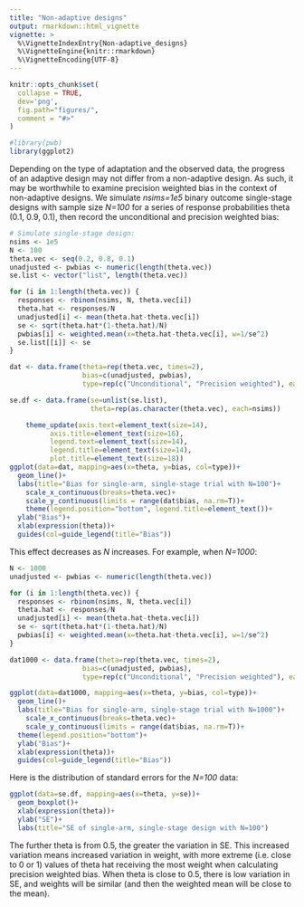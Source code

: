 ```yaml
---
title: "Non-adaptive designs"
output: rmarkdown::html_vignette
vignette: >
  %\VignetteIndexEntry{Non-adaptive_designs}
  %\VignetteEngine{knitr::rmarkdown}
  %\VignetteEncoding{UTF-8}
---
```


```r
knitr::opts_chunk$set(
  collapse = TRUE,
  dev='png',
  fig.path="figures/",
  comment = "#>"
)
```


```r
#library(pwb)
library(ggplot2)
```

Depending on the type of adaptation and the observed data, the progress of an adaptive design may not differ from a non-adaptive design. As such, it may be worthwhile to examine precision weighted bias in the context of non-adaptive designs. We simulate _nsims=1e5_ binary outcome single-stage designs with sample size _N=100_ for a series of response probabilities theta (0.1, 0.9, 0.1), then record the unconditional and precision weighted bias:

```r
# Simulate single-stage design:
nsims <- 1e5
N <- 100
theta.vec <- seq(0.2, 0.8, 0.1)
unadjusted <- pwbias <- numeric(length(theta.vec))
se.list <- vector("list", length(theta.vec))

for (i in 1:length(theta.vec)) {
  responses <- rbinom(nsims, N, theta.vec[i])
  theta.hat <- responses/N
  unadjusted[i] <- mean(theta.hat-theta.vec[i])
  se <- sqrt(theta.hat*(1-theta.hat)/N)
  pwbias[i] <- weighted.mean(x=theta.hat-theta.vec[i], w=1/se^2)
  se.list[[i]] <- se
}

dat <- data.frame(theta=rep(theta.vec, times=2),
                  bias=c(unadjusted, pwbias),
                  type=rep(c("Unconditional", "Precision weighted"), each=length(theta.vec)))

se.df <- data.frame(se=unlist(se.list),
                    theta=rep(as.character(theta.vec), each=nsims))
```

```r
    theme_update(axis.text=element_text(size=14),
          axis.title=element_text(size=16),
          legend.text=element_text(size=14),
          legend.title=element_text(size=14),
          plot.title=element_text(size=18))
ggplot(data=dat, mapping=aes(x=theta, y=bias, col=type))+
  geom_line()+
  labs(title="Bias for single-arm, single-stage trial with N=100")+
    scale_x_continuous(breaks=theta.vec)+
    scale_y_continuous(limits = range(dat$bias, na.rm=T))+
    theme(legend.position="bottom", legend.title=element_text())+
  ylab("Bias")+
  xlab(expression(theta))+
  guides(col=guide_legend(title="Bias"))
```



This effect decreases as _N_ increases. For example, when _N=1000_:


```r
N <- 1000
unadjusted <- pwbias <- numeric(length(theta.vec))

for (i in 1:length(theta.vec)) {
  responses <- rbinom(nsims, N, theta.vec[i])
  theta.hat <- responses/N
  unadjusted[i] <- mean(theta.hat-theta.vec[i])
  se <- sqrt(theta.hat*(1-theta.hat)/N)
  pwbias[i] <- weighted.mean(x=theta.hat-theta.vec[i], w=1/se^2)
}

dat1000 <- data.frame(theta=rep(theta.vec, times=2),
                  bias=c(unadjusted, pwbias),
                  type=rep(c("Unconditional", "Precision weighted"), each=length(theta.vec)))

ggplot(data=dat1000, mapping=aes(x=theta, y=bias, col=type))+
  geom_line()+
  labs(title="Bias for single-arm, single-stage trial with N=1000")+
    scale_x_continuous(breaks=theta.vec)+
    scale_y_continuous(limits = range(dat$bias, na.rm=T))+
  theme(legend.position="bottom")+
  ylab("Bias")+
  xlab(expression(theta))+
  guides(col=guide_legend(title="Bias"))

```


Here is the distribution of standard errors for the _N=100_ data:
```r
ggplot(data=se.df, mapping=aes(x=theta, y=se))+
  geom_boxplot()+
  xlab(expression(theta))+
  ylab("SE")+
  labs(title="SE of single-arm, single-stage design with N=100")
```

The further theta is from 0.5, the greater the variation in SE. This increased variation means increased variation in weight, with more extreme (i.e. close to 0 or 1) values of theta hat receiving the most weight when calculating precision weighted bias. When theta is close to 0.5, there is low variation in SE, and weights will be similar (and then the weighted mean will be close to the mean).
